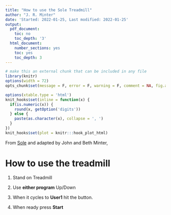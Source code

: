 ```yaml
---
title: "How to use the Sole Treadmill"
author: "J. R. Minter"
date: 'Started: 2022-01-25, Last modified: 2022-01-25'
output:
  pdf_document:
    toc: no
    toc_depth: '3'
  html_document:
    number_sections: yes
    toc: yes
    toc_depth: 3
---
```


```r
# make this an external chunk that can be included in any file
library(knitr)
options(width = 72)
opts_chunk$set(message = F, error = F, warning = F, comment = NA, fig.align = 'center', dpi = 100, tidy = F, cache.path = '.cache/', fig.path = 'figure/')

options(xtable.type = 'html')
knit_hooks$set(inline = function(x) {
  if(is.numeric(x)) {
    round(x, getOption('digits'))
  } else {
    paste(as.character(x), collapse = ', ')
  }
})
knit_hooks$set(plot = knitr:::hook_plot_html)
```
\fontsize{18}{19.2}
\fontseries{r}
\selectfont

From [Sole](https://www.soletreadmills.com/treadmills/f63-sole-treadmill) and
adapted by John and Beth Minter,

# How to use the treadmill

1. Stand on Treadmill

2. Use **either program** Up/Down

3. When it cycles to **User1** hit the button.

4. When ready press **Start**